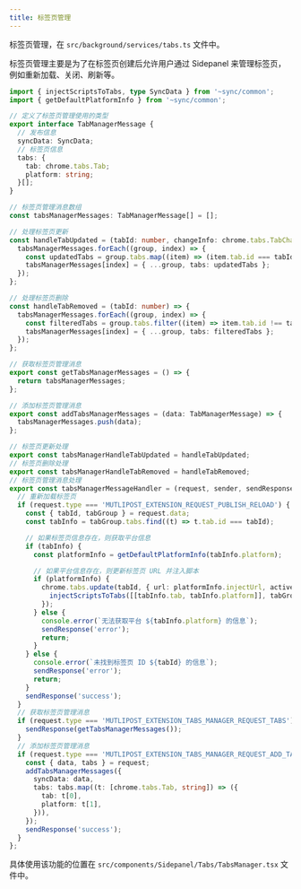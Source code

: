 ```yaml
---
title: 标签页管理
---
```


标签页管理，在 `src/background/services/tabs.ts` 文件中。

标签页管理主要是为了在标签页创建后允许用户通过 Sidepanel 来管理标签页，例如重新加载、关闭、刷新等。

```ts
import { injectScriptsToTabs, type SyncData } from '~sync/common';
import { getDefaultPlatformInfo } from '~sync/common';

// 定义了标签页管理使用的类型
export interface TabManagerMessage {
  // 发布信息
  syncData: SyncData;
  // 标签页信息
  tabs: {
    tab: chrome.tabs.Tab;
    platform: string;
  }[];
}

// 标签页管理消息数组
const tabsManagerMessages: TabManagerMessage[] = [];

// 处理标签页更新
const handleTabUpdated = (tabId: number, changeInfo: chrome.tabs.TabChangeInfo, tab: chrome.tabs.Tab) => {
  tabsManagerMessages.forEach((group, index) => {
    const updatedTabs = group.tabs.map((item) => (item.tab.id === tabId ? { ...item, tab } : item));
    tabsManagerMessages[index] = { ...group, tabs: updatedTabs };
  });
};

// 处理标签页删除
const handleTabRemoved = (tabId: number) => {
  tabsManagerMessages.forEach((group, index) => {
    const filteredTabs = group.tabs.filter((item) => item.tab.id !== tabId);
    tabsManagerMessages[index] = { ...group, tabs: filteredTabs };
  });
};

// 获取标签页管理消息
export const getTabsManagerMessages = () => {
  return tabsManagerMessages;
};

// 添加标签页管理消息
export const addTabsManagerMessages = (data: TabManagerMessage) => {
  tabsManagerMessages.push(data);
};

// 标签页更新处理
export const tabsManagerHandleTabUpdated = handleTabUpdated;
// 标签页删除处理
export const tabsManagerHandleTabRemoved = handleTabRemoved;
// 标签页管理消息处理
export const tabsManagerMessageHandler = (request, sender, sendResponse) => {
  // 重新加载标签页
  if (request.type === 'MUTLIPOST_EXTENSION_REQUEST_PUBLISH_RELOAD') {
    const { tabId, tabGroup } = request.data;
    const tabInfo = tabGroup.tabs.find((t) => t.tab.id === tabId);

    // 如果标签页信息存在，则获取平台信息
    if (tabInfo) {
      const platformInfo = getDefaultPlatformInfo(tabInfo.platform);

      // 如果平台信息存在，则更新标签页 URL 并注入脚本
      if (platformInfo) {
        chrome.tabs.update(tabId, { url: platformInfo.injectUrl, active: true }).then(() => {
          injectScriptsToTabs([[tabInfo.tab, tabInfo.platform]], tabGroup.syncData);
        });
      } else {
        console.error(`无法获取平台 ${tabInfo.platform} 的信息`);
        sendResponse('error');
        return;
      }
    } else {
      console.error(`未找到标签页 ID ${tabId} 的信息`);
      sendResponse('error');
      return;
    }
    sendResponse('success');
  }
  // 获取标签页管理消息
  if (request.type === 'MUTLIPOST_EXTENSION_TABS_MANAGER_REQUEST_TABS') {
    sendResponse(getTabsManagerMessages());
  }
  // 添加标签页管理消息
  if (request.type === 'MUTLIPOST_EXTENSION_TABS_MANAGER_REQUEST_ADD_TABS') {
    const { data, tabs } = request;
    addTabsManagerMessages({
      syncData: data,
      tabs: tabs.map((t: [chrome.tabs.Tab, string]) => ({
        tab: t[0],
        platform: t[1],
      })),
    });
    sendResponse('success');
  }
};
```

具体使用该功能的位置在 `src/components/Sidepanel/Tabs/TabsManager.tsx` 文件中。



